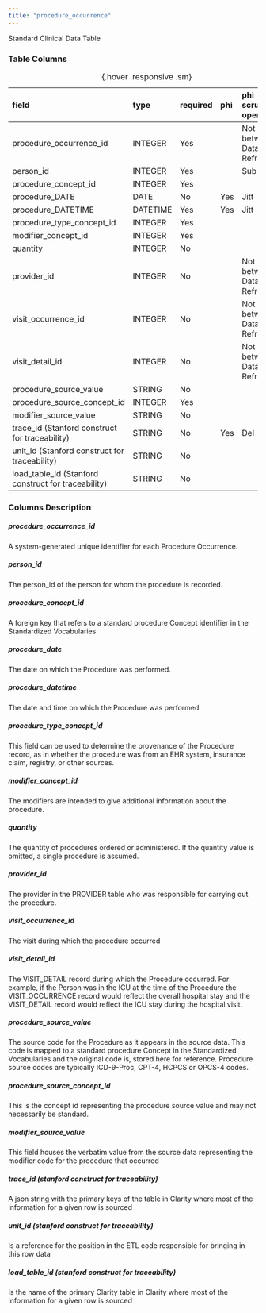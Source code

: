 ```yaml
---
title: "procedure_occurrence"
---
```


Standard Clinical Data Table

### Table Columns

| field                                               | type     | required   | phi   | phi scrubbing operation   |
|:----------------------------------------------------|:---------|:-----------|:------|:--------------------------|
| procedure_occurrence_id                             | INTEGER  | Yes        |       | Not Stable between Data Refreshes                    |
| person_id                                           | INTEGER  | Yes        |       | Sub                       |
| procedure_concept_id                                | INTEGER  | Yes        |       |                        |
| procedure_DATE                                      | DATE     | No         | Yes   | Jitt                      |
| procedure_DATETIME                                  | DATETIME | Yes        | Yes   | Jitt                      |
| procedure_type_concept_id                           | INTEGER  | Yes        |       |                        |
| modifier_concept_id                                 | INTEGER  | Yes        |       |                        |
| quantity                                            | INTEGER  | No         |       |                        |
| provider_id                                         | INTEGER  | No         |       | Not Stable between Data Refreshes                    |
| visit_occurrence_id                                 | INTEGER  | No         |       | Not Stable between Data Refreshes                    |
| visit_detail_id                                     | INTEGER  | No         |       | Not Stable between Data Refreshes                    |
| procedure_source_value                              | STRING   | No         |       |                        |
| procedure_source_concept_id                         | INTEGER  | Yes        |       |                        |
| modifier_source_value                               | STRING   | No         |       |                        |
| trace_id (Stanford construct for traceability)      | STRING   | No         | Yes   | Del                       |
| unit_id (Stanford construct for traceability)       | STRING   | No         |       |                        |
| load_table_id (Stanford construct for traceability) | STRING   | No         |       |                        |

:  {.hover .responsive .sm}

### Columns Description


##### procedure_occurrence_id

A system-generated unique identifier for each Procedure Occurrence.

##### person_id

The person_id of the person for whom the procedure is recorded.

##### procedure_concept_id

A foreign key that refers to a standard procedure Concept identifier in the Standardized Vocabularies.

##### procedure_date

The date on which the Procedure was performed.

##### procedure_datetime

The date and time on which the Procedure was performed.

##### procedure_type_concept_id

This field can be used to determine the provenance of the Procedure record, as in whether the procedure was from an EHR system, insurance claim, registry, or other sources.

##### modifier_concept_id

The modifiers are intended to give additional information about the procedure. 

##### quantity

The quantity of procedures ordered or administered. If the quantity value is omitted, a single procedure is assumed.

##### provider_id

The provider in the PROVIDER table who was responsible for carrying out the procedure.

##### visit_occurrence_id

The visit during which the procedure occurred

##### visit_detail_id

The VISIT_DETAIL record during which the Procedure occurred. For example, if the Person was in the ICU at the time of the Procedure the VISIT_OCCURRENCE record would reflect the overall hospital stay and the VISIT_DETAIL record would reflect the ICU stay during the hospital visit.

##### procedure_source_value

The source code for the Procedure as it appears in the source data. This code is mapped to a standard procedure Concept in the Standardized Vocabularies and the original code is, stored here for reference. Procedure source codes are typically ICD-9-Proc, CPT-4, HCPCS or OPCS-4 codes.

##### procedure_source_concept_id

This is the concept id representing the procedure source value and may not necessarily be standard.

##### modifier_source_value

This field houses the verbatim value from the source data representing the modifier code for the procedure that occurred

##### trace_id (stanford construct for traceability) 

A json string with the primary keys of the table in Clarity where most of the information for a given row is sourced

##### unit_id (stanford construct for traceability) 

Is a reference for the position in the ETL code responsible for bringing in this row data

##### load_table_id (stanford construct for traceability) 

Is the name of the primary Clarity table in Clarity where most of the information for a given row is sourced
